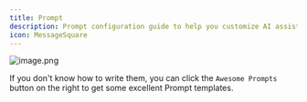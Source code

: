 ```yaml
---
title: Prompt
description: Prompt configuration guide to help you customize AI assistant prompt templates for AI conversations. You can add, edit, and delete Prompt templates.
icon: MessageSquare
---
```


![image.png](https://s2.loli.net/2025/06/06/3HDVAYK8Iapd6iU.png)

If you don't know how to write them, you can click the `Awesome Prompts` button on the right to get some excellent Prompt templates.
